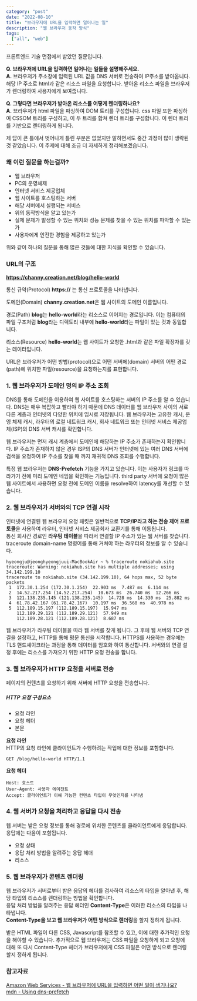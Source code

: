 ```yaml
---
category: "post"
date: "2022-08-10"
title: "브라우저에 URL을 입력하면 일어나는 일"
description: "웹 브라우저 동작 방식"
tags:
  ["all", "web"]
---
```


프론트엔드 기술 면접에서 받았던 질문입니다.

**Q. 브라우저에 URL을 입력하면 일어나는 일들을 설명해주세요.**<br/>
**A.** 브라우저가 주소창에 입력된 URL 값을 DNS 서버로 전송하여 IP주소를 받아옵니다.
해당 IP 주소로 html과 같은 리소스 파일을 요청합니다.
받아온 리소스 파일을 브라우저가 렌더링하여 사용자에게 보여줍니다.

**Q. 그렇다면 브라우저가 받아온 리소스를 어떻게 렌더링하나요?**<br/>
**A.** 브라우저가 html 파일을 파싱하여 DOM 트리를 구성합니다. css 파일 또한 파싱하여 CSSOM 트리를 구성하고, 이 두 트리를 합쳐 렌더 트리를 구성합니다. 이 렌더 트리를 기반으로 렌더링하게 됩니다.

제 답이 큰 틀에서 벗어나게 틀린 부분은 없었지만 말하면서도 중간 과정이 많이 생략된 것 같았습니다. 이 주제에 대해 조금 더 자세하게 정리해보겠습니다.

### 왜 이런 질문을 하는걸까?

- 웹 브라우저
- PC의 운영체제
- 인터넷 서비스 제공업체
- 웹 사이트를 호스팅하는 서버
- 해당 서버에서 실행되는 서비스
- 위의 동작방식을 알고 있는가
- 실제 문제가 발생할 수 있는 위치와 성능 문제를 찾을 수 있는 위치를 파악할 수 있는가
- 사용자에게 안전한 경험을 제공하고 있는가

위와 같이 하나의 질문을 통해 많은 것들에 대한 지식을 확인할 수 있습니다.

### URL의 구조

**https://channy.creation.net/blog/hello-world**

통신 규약(Protocol)
**https://** 는 통신 프로토콜을 나타냅니다.

도메인(Domain)
**channy.creation.net**은 웹 사이트의 도메인 이름입니다.

경로(Path)
**blog**는 **hello-world**라는 리소스로 이어지는 경로입니다. 이는 컴퓨터의 파일 구조처럼 **blog**라는 디렉토리 내부에 **hello-world**라는 파일이 있는 것과 동일합니다.

리소스(Resource)
**hello-world**는 웹 사이트가 요청한 .html과 같은 파일 확장자를 갖는 데이터입니다.

URL은 브라우저가 어떤 방법(protocol)으로 어떤 서버에(domain) 서버의 어떤 경로(path)에 위치한 파일(resource)을 요청하는지를 표현합니다.

### 1. 웹 브라우저가 도메인 명의 IP 주소 조회

DNS를 통해 도메인을 이용하여 웹 사이트를 호스팅하는 서버의 IP 주소를 알 수 있습니다.
DNS는 매우 복잡하고 빨라야 하기 때문에 DNS 데이터를 웹 브라우저 사이의 서로 다른 계층과 인터넷의 다양한 위치에 임시로 저장됩니다.
웹 브라우저는 고유한 캐시, 운영 체제 캐시, 라우터의 로컬 네트워크 캐시, 회사 네트워크 또는 인터넷 서비스 제공업체(ISP)의 DNS 서버 캐시를 확인합니다.

웹 브라우저는 먼저 캐시 계층에서 도메인에 해당하는 IP 주소가 존재하는지 확인합니다.
IP 주소가 존재하지 않은 경우 ISP의 DNS 서버가 인터넷에 있는 여러 DNS 서버에 검색을 요청하여 IP 주소를 찾을 때 까지 재귀적 DNS 조회를 수행합니다.

특정 웹 브라우저는 **DNS-Prefetch** 기능을 가지고 있습니다.
이는 사용자가 링크를 따라가기 전에 미리 도메인 네임을 확인하는 기능입니다.
third party 서버에 요청이 많은 웹 사이트에서 사용하면 요청 전에 도메인 이름을 resolve하여 latency를 개선할 수 있습니다.

### 2. 웹 브라우저가 서버와의 TCP 연결 시작

인터넷에 연결된 웹 브라우저 요청 패킷은 일반적으로 **TCP/IP라고 하는 전송 제어 프로토콜**을 사용하여 라우터, 인터넷 서비스 제공회사 교환기를 통해 이동됩니다.<br/>
통신 회사간 경로인 **라우팅 테이블**을 따라서 연결할 IP 주소가 있는 웹 서버를 찾습니다.
traceroute domain-name 명령어를 통해 거쳐야 하는 라우터의 정보를 알 수 있습니다.

```shell
hyeongju@jeonghyeongjuui-MacBookAir ~ % traceroute nokiahub.site
traceroute: Warning: nokiahub.site has multiple addresses; using 34.142.199.10
traceroute to nokiahub.site (34.142.199.10), 64 hops max, 52 byte packets
 1  172.30.1.254 (172.30.1.254)  22.903 ms  7.487 ms  6.114 ms
 2  14.52.217.254 (14.52.217.254)  10.673 ms  26.740 ms  12.266 ms
 3  121.138.235.145 (121.138.235.145)  14.728 ms  14.330 ms  25.882 ms
 4  61.78.42.167 (61.78.42.167)  10.197 ms  36.568 ms  40.978 ms
 5  112.189.15.197 (112.189.15.197)  15.947 ms
    112.189.29.121 (112.189.29.121)  57.949 ms
    112.189.28.121 (112.189.28.121)  8.687 ms
```

웹 브라우저가 라우팅 테이블을 따라 웹 서버를 찾게 됩니다.
그 후에 웹 서버와 TCP 연결을 설정하고, HTTP를 통해 평문 통신을 시작합니다.
HTTPS를 사용하는 경우에는 TLS 핸드셰이크라는 과정을 통해 데이터를 암호화 하여 통신합니다.
서버와의 연결 설정 후에는 리소스를 가져오기 위한 HTTP 요청 전송을 합니다.

### 3. 웹 브라우저가 HTTP 요청을 서버로 전송

페이지의 컨텐츠를 요청하기 위해 서버에 HTTP 요청을 전송합니다.

##### HTTP 요청 구성요소

- 요청 라인
- 요청 헤더
- 본문

**요청 라인**<br/>
HTTP의 요청 라인에 클라이언트가 수행하려는 작업에 대한 정보를 포함합니다.

```shell
GET /blog/hello-world HTTP/1.1
```

**요청 헤더**<br/>

```shell
Host: 호스트
User-Agent: 사용자 에이전트
Accept: 클라이언트가 이해 가능한 컨텐츠 타입이 무엇인지를 나타냄
```

### 4. 웹 서버가 요청을 처리하고 응답을 다시 전송

웹 서버는 받은 요청 정보를 통해 경로에 위치한 콘텐츠를 클라이언트에게 응답합니다.<br/>
응답에는 다음이 포함됩니다.

- 요청 상태
- 응답 처리 방법을 알려주는 응답 헤더
- 리소스

### 5. 웹 브라우저가 콘텐츠 렌더링

웹 브라우저가 서버로부터 받은 응답의 헤더를 검사하여 리소스의 타입을 알아낸 후, 해당 타입의 리소스를 렌더링하는 방법을 확인합니다.<br/>
응답 처리 방법을 알려주는 응답 헤더인 **Content-Type**은 이러한 리소스의 타입을 나타냅니다.<br/>
**Content-Type을 보고 웹 브라우저가 어떤 방식으로 렌더링**을 할지 정하게 됩니다.<br/>

받은 HTML 파일이 다른 CSS, Javascript를 참조할 수 있고, 이에 대한 추가적인 요청을 해야할 수 있습니다.
추가적으로 웹 브라우저는 CSS 파일을 요청하게 되고 요청에 대해 또 다시 Content-Type 헤더가 브라우저에게 CSS 파일은 어떤 방식으로 렌더링 할지 정하게 됩니다.<br/>

### 참고자료

[Amazon Web Services - 웹 브라우저에 URL을 입력하면 어떤 일이 생기나요?](https://aws.amazon.com/ko/blogs/korea/what-happens-when-you-type-a-url-into-your-browser/)<br/>
[mdn - Using dns-prefetch](https://developer.mozilla.org/en-US/docs/Web/Performance/dns-prefetch)<br/>

